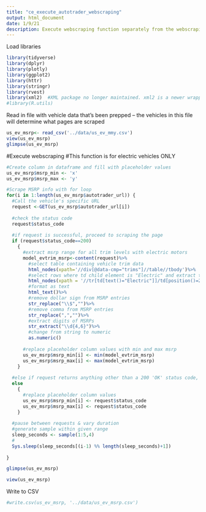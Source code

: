 ```yaml
---
title: "ce_execute_autotrader_webscraping"
output: html_document
date: 1/9/21
description: Execute webscraping function separately from the webscraping testing & exploration code.
---
```


Load libraries
```r
library(tidyverse)
library(dplyr)
library(plotly)
library(ggplot2)
library(httr)
library(stringr)
library(rvest)
library(xml2)  #XML package no longer maintained. xml2 is a newer wrapper
#library(R.utils)
```

Read in file with vehicle data that's been prepped -- the vehicles in this file will determine what pages are scraped
```r
us_ev_msrp<- read_csv('../data/us_ev_mmy.csv')
view(us_ev_msrp)
glimpse(us_ev_msrp)
```

#Execute webscraping
#This function is for electric vehicles ONLY
```r
#Create column in dataframe and fill with placeholder values
us_ev_msrp$msrp_min <- 'x'
us_ev_msrp$msrp_max <- 'y'

#Scrape MSRP info with for loop
for(i in 1:length(us_ev_msrp$autotrader_url)) {
  #Call the vehicle's specific URL
  request <-GET(us_ev_msrp$autotrader_url[i])
  
  #check the status code
  request$status_code
  
  #if request is successful, proceed to scraping the page
  if (request$status_code==200)
    {
      #extract msrp range for all trim levels with electric motors
      model_evtrim_msrp<-content(request)%>%
        #select table containing vehicle trim data
        html_nodes(xpath='//div[@data-cmp="trims"]//table//tbody')%>%
        #select rows where td child element is "Electric" and extract td element in MSRP column
        html_nodes(xpath = '//tr[td[text()="Electric"]]/td[position()=2]')%>%
        #format as text
        html_text()%>%
        #remove dollar sign from MSRP entries
        str_replace("\\$","")%>%
        #remove comma from MSRP entries
        str_replace(",","")%>%
        #extract digits of MSRPs
        str_extract("\\d{4,6}")%>%
        #change from string to numeric
        as.numeric()
      
      #replace placeholder column values with min and max msrp
      us_ev_msrp$msrp_min[i] <- min(model_evtrim_msrp)
      us_ev_msrp$msrp_max[i] <- max(model_evtrim_msrp)
    }
  
  #else if request returns anything other than a 200 'OK' status code, print the status code to the column values
  else 
    {
      #replace placeholder column values
      us_ev_msrp$msrp_min[i] <- request$status_code
      us_ev_msrp$msrp_max[i] <- request$status_code
    }
  
  #pause between requests & vary duration
  #generate sample within given range
  sleep_seconds <- sample(1:5,4)
  #
  Sys.sleep(sleep_seconds[(i-1) %% length(sleep_seconds)+1])
  
}

glimpse(us_ev_msrp)

view(us_ev_msrp)
```

Write to CSV
```r
#write.csv(us_ev_msrp, '../data/us_ev_msrp.csv')
```





